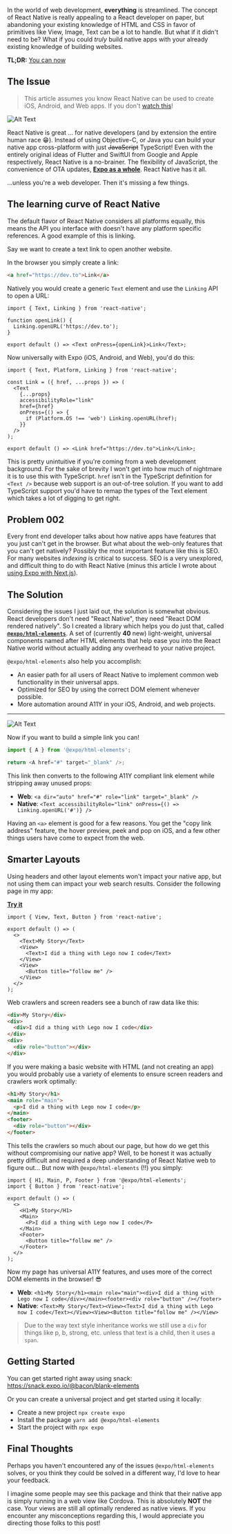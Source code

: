 <Title date="2020-02-19T22:45:36.616Z">React Native for web developers</Title>

In the world of web development, **everything** is streamlined. The concept of React Native is really appealing to a React developer on paper, but abandoning your existing knowledge of HTML and CSS in favor of primitives like View, Image, Text can be a lot to handle. But what if it didn't need to be? What if you could _truly_ build native apps with your already existing knowledge of building websites.

**TL;DR:** [You can now](https://github.com/expo/expo/blob/master/packages/html-elements)

## The Issue

> This article assumes you know React Native can be used to create iOS, Android, and Web apps. If you don't [watch this](https://www.youtube.com/watch?v=ykBxY01j_rA)!

![Alt Text](https://dev-to-uploads.s3.amazonaws.com/i/l1wvn3lgbpyby0n9tr8f.png)

React Native is great ... for native developers (and by extension the entire human race 😁). Instead of using Objective-C, or Java you can build your native app cross-platform with just ~~JavaScript~~ TypeScript! Even with the entirely original ideas of Flutter and SwiftUI from Google and Apple respectively, React Native is a no-brainer. The flexibility of JavaScript, the convenience of OTA updates, **[Expo as a whole](https://expo.io/)**. React Native has it all.

...unless you're a web developer. Then it's missing a few things.

## The learning curve of React Native

The default flavor of React Native considers all platforms equally, this means the API you interface with doesn't have any platform specific references. A good example of this is linking.

Say we want to create a text link to open another website.

In the browser you simply create a link:

```html
<a href="https://dev.to">Link</a>
```

Natively you would create a generic `Text` element and use the `Linking` API to open a URL:

```tsx
import { Text, Linking } from 'react-native';

function openLink() {
  Linking.openURL('https://dev.to');
}

export default () => <Text onPress={openLink}>Link</Text>;
```

Now universally with Expo (iOS, Android, and Web), you'd do this:

```tsx
import { Text, Platform, Linking } from 'react-native';

const Link = ({ href, ...props }) => (
  <Text
    {...props}
    accessibilityRole="link"
    href={href}
    onPress={() => {
      if (Platform.OS !== 'web') Linking.openURL(href);
    }}
  />
);

export default () => <Link href="https://dev.to">Link</Link>;
```

This is pretty unintuitive if you're coming from a web development background. For the sake of brevity I won't get into how much of nightmare it is to use this with TypeScript. `href` isn't in the TypeScript definition for `<Text />` because web support is an out-of-tree solution. If you want to add TypeScript support you'd have to remap the types of the Text element which takes a lot of digging to get right.

## Problem 002

Every front end developer talks about how native apps have features that you just can't get in the browser. But what about the web-only features that you can't get natively? Possibly the most important feature like this is SEO. For many websites _indexing_ is critical to success.
SEO is a very unexplored, and difficult thing to do with React Native (minus this article I wrote about [using Expo with Next.js](https://dev.to/evanbacon/next-js-expo-and-react-native-for-web-3kd9)).

## The Solution

Considering the issues I just laid out, the solution is somewhat obvious. React developers don't need "React Native", they need "React DOM rendered natively".
So I created a library which helps you do just that, called [**`@expo/html-elements`**](http://npmjs.com/package/@expo/html-elements).
A set of (currently **40** new) light-weight, universal components named after HTML elements that help ease you into the React Native world without actually adding any overhead to your native project.

`@expo/html-elements` also help you accomplish:

- An easier path for all users of React Native to implement common web functionality in their universal apps.
- Optimized for SEO by using the correct DOM element whenever possible.
- More automation around A11Y in your iOS, Android, and web projects.

---

![Alt Text](https://dev-to-uploads.s3.amazonaws.com/i/u9cv0f3nji1az58hebzs.png)

Now if you want to build a simple link you can!

```js
import { A } from '@expo/html-elements';

return <A href="#" target="_blank" />;
```

This link then converts to the following A11Y compliant link element while stripping away unused props:

- **Web**: `<a dir="auto" href="#" role="link" target="_blank" />`
- **Native**: `<Text accessibilityRole="link" onPress={() => Linking.openURL('#')} />`

Having an `<a>` element is good for a few reasons. You get the "copy link address" feature, the hover preview, peek and pop on iOS, and a few other things users have come to expect from the web.

## Smarter Layouts

Using headers and other layout elements won't impact your native app, but not using them can impact your web search results. Consider the following page in my app:

[**Try it**](https://snack.expo.io/@bacon/basic-seo-001)

```tsx
import { View, Text, Button } from 'react-native';

export default () => (
  <>
    <Text>My Story</Text>
    <View>
      <Text>I did a thing with Lego now I code</Text>
    </View>
    <View>
      <Button title="follow me" />
    </View>
  </>
);
```

Web crawlers and screen readers see a bunch of raw data like this:

```html
<div>My Story</div>
<div>
  <div>I did a thing with Lego now I code</div>
</div>
<div>
  <div role="button"></div>
</div>
```

If you were making a basic website with HTML (and not creating an app) you would probably use a variety of elements to ensure screen readers and crawlers work optimally:

```html
<h1>My Story</h1>
<main role="main">
  <p>I did a thing with Lego now I code</p>
</main>
<footer>
  <div role="button"></div>
</footer>
```

This tells the crawlers so much about our page, but how do we get this without compromising our native app? Well, to be honest it was actually pretty difficult and required a deep understanding of React Native web to figure out... But now with `@expo/html-elements` (!!) you simply:

```tsx
import { H1, Main, P, Footer } from '@expo/html-elements';
import { Button } from 'react-native';

export default () => (
  <>
    <H1>My Story</H1>
    <Main>
      <P>I did a thing with Lego now I code</P>
    </Main>
    <Footer>
      <Button title="follow me" />
    </Footer>
  </>
);
```

Now my page has universal A11Y features, and uses more of the correct DOM elements in the browser! 😎

- **Web**: `<h1>My Story</h1><main role="main"><div>I did a thing with Lego now I code</div></main><footer><div role="button" /></footer>`
- **Native**: `<Text>My Story</Text><View><Text>I did a thing with Lego now I code</Text></View><View><Button title="follow me" /></View>`

> Due to the way text style inheritance works we still use a `div` for things like p, b, strong, etc. unless that text is a child, then it uses a `span`.

## Getting Started

You can get started right away using snack: https://snack.expo.io/@bacon/blank-elements

Or you can create a universal project and get started using it locally:

- Create a new project `npx create expo`
- Install the package `yarn add @expo/html-elements`
- Start the project with `npx expo`

## Final Thoughts

Perhaps you haven't encountered any of the issues `@expo/html-elements` solves, or you think they could be solved in a different way, I'd love to hear your feedback.

I imagine some people may see this package and think that their native app is simply running in a web view like Cordova. This is absolutely **NOT** the case. Your views are still all optimally rendered as native views. If you encounter any misconceptions regarding this, I would appreciate you directing those folks to this post!
